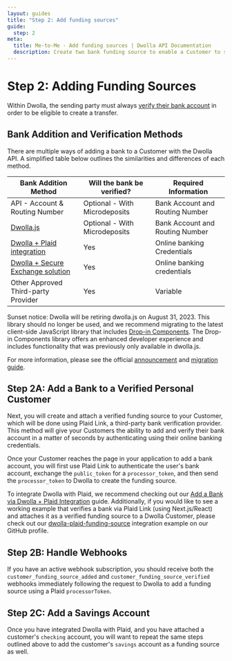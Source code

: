 ```yaml
---
layout: guides
title: "Step 2: Add funding sources"
guide:
  step: 2
meta:
  title: Me-to-Me - Add funding sources | Dwolla API Documentation
  description: Create two bank funding source to enable a Customer to send funds between to accounts.
---
```


# Step 2: Adding Funding Sources

Within Dwolla, the sending party must always [verify their bank account](/guides/plaid) in order to be eligible to create a transfer.

## Bank Addition and Verification Methods

There are multiple ways of adding a bank to a Customer with the Dwolla API. A simplified table below outlines the similarities and differences of each method.

| Bank Addition Method                                           | Will the bank be verified?    | Required Information            |
| -------------------------------------------------------------- | ----------------------------- | ------------------------------- |
| API - Account & Routing Number                                 | Optional - With Microdeposits | Bank Account and Routing Number |
| [Dwolla.js](/guides/dwolla-js/add-a-bank-account)              | Optional - With Microdeposits | Bank Account and Routing Number |
| [Dwolla + Plaid integration](/guides/plaid)                    | Yes                           | Online banking Credentials      |
| [Dwolla + Secure Exchange solution](/concepts/secure-exchange) | Yes                           | Online banking credentials      |
| Other Approved Third-party Provider                            | Yes                           | Variable                        |

<AlertBar variation="announcement">
  Sunset notice: Dwolla will be retiring dwolla.js on August 31, 2023. This library should no longer be used, and we recommend migrating to the latest client-side JavaScript library that includes <a href="/concepts/drop-in-components">Drop-in Components</a>. The Drop-in Components library offers an enhanced developer experience and includes functionality that was previously only available in dwolla.js.

For more information, please see the official <a href="https://discuss.dwolla.com/t/may-2023-updates-retiring-dwolla-s-client-side-javascript-library-dwolla-js/8969">announcement</a> and <a href="https://discuss.dwolla.com/t/migration-guide-dwolla-js-to-dwolla-web-js/8968">migration guide</a>.

</AlertBar>

## Step 2A: Add a Bank to a Verified Personal Customer

Next, you will create and attach a verified funding source to your Customer, which will be done using Plaid Link, a third-party bank verification provider. This method will give your Customers the ability to add and verify their bank account in a matter of seconds by authenticating using their online banking credentials.

Once your Customer reaches the page in your application to add a bank account, you will first use Plaid Link to authenticate the user's bank account, exchange the `public_token` for a `processor_token`, and then send the `processor_token` to Dwolla to create the funding source.

To integrate Dwolla with Plaid, we recommend checking out our [Add a Bank via Dwolla + Plaid Integration](/guides/plaid) guide. Additionally, if you would like to see a working example that verifies a bank via Plaid Link (using Next.js/React) and attaches it as a verified funding source to a Dwolla Customer, please check out our [dwolla-plaid-funding-source](https://github.com/Dwolla/integration-examples/blob/main/dwolla-plaid-funding-source) integration example on our GitHub profile.

## Step 2B: Handle Webhooks

If you have an active webhook subscription, you should receive both the `customer_funding_source_added` and `customer_funding_source_verified` <span><ContentTooltip preset="webhook">webhooks</ContentTooltip></span> immediately following the request to Dwolla to add a funding source using a Plaid `processorToken`.

## Step 2C: Add a Savings Account

Once you have integrated Dwolla with Plaid, and you have attached a customer's `checking` account, you will want to repeat the same steps outlined above to add the customer's `savings` account as a funding source as well.
